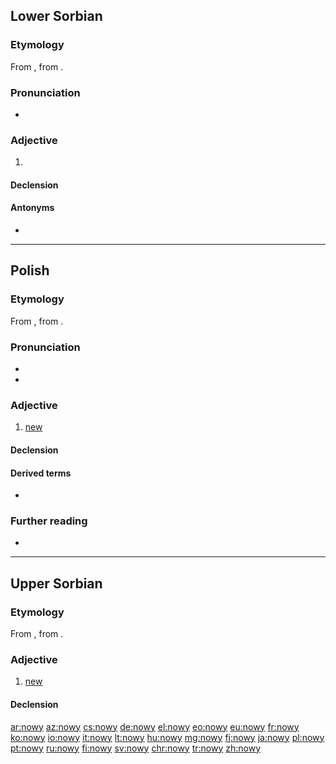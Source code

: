 ==Lower Sorbian==

===Etymology===
From {{inh|dsb|sla-pro|*novъ}}, from {{inh|dsb|ine-pro|*néwos}}.

===Pronunciation===
* {{IPA|/ˈnowɨ/|lang=dsb}}

===Adjective===
{{dsb-adjective|nowšy|adv=nowo}}

# {{l|en|new}}

====Declension====
{{dsb-decl-adj-47|now}}

====Antonyms====
* {{l|dsb|stary||old}}

----

==Polish==

===Etymology===
From {{inh|pl|sla-pro|*novъ}}, from {{inh|pl|ine-pro|*néwos}}.

===Pronunciation===
* {{audio|Pl-nowy.ogg|audio|lang=pl}}
* {{pl-IPA}}

===Adjective===
{{pl-adj|m|nowszy|adv=nowo}}

# [[new]]

====Declension====
{{pl-decl-adj-y|now|nowi}}

====Derived terms====
* {{l|pl|nowość}}

===Further reading===
* {{R:PWN}}

----

==Upper Sorbian==

===Etymology===
From {{inh|hsb|sla-pro|*novъ}}, from {{inh|hsb|ine-pro|*néwos}}.

===Adjective===
{{head|hsb|adjective}}

# [[new]]

====Declension====
{{hsb-decl-adj1|now|now}}

[[ar:nowy]]
[[az:nowy]]
[[cs:nowy]]
[[de:nowy]]
[[el:nowy]]
[[eo:nowy]]
[[eu:nowy]]
[[fr:nowy]]
[[ko:nowy]]
[[io:nowy]]
[[it:nowy]]
[[lt:nowy]]
[[hu:nowy]]
[[mg:nowy]]
[[fj:nowy]]
[[ja:nowy]]
[[pl:nowy]]
[[pt:nowy]]
[[ru:nowy]]
[[fi:nowy]]
[[sv:nowy]]
[[chr:nowy]]
[[tr:nowy]]
[[zh:nowy]]